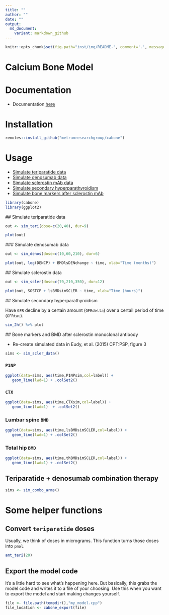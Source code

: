 ```yaml
---
title: ""
author: ""
date: ""
output: 
  md_document:
    variant: markdown_github
---
```


```r
knitr::opts_chunk$set(fig.path="inst/img/README-", comment='.', message=FALSE)
```


# Calcium Bone Model

# Documentation
- Documentation [here](vignettes/modeldoc.Rmd)

# Installation
```r
remotes::install_github("metrumresearchgroup/cabone")
```

# Usage

- [Simulate teriparatide data](#teri)
- [Simulate denosumab data](#denos)
- [Simulate sclerostin mAb data](#scler)
- [Simulate secondary hyperparathyroidism](#hyper)
- [Simulate bone markers after sclerostin mAb](#scler2)


```r
library(cabone)
library(ggplot2)
```


<a name="teri"></a>
## Simulate teriparatide data

```r
out <- sim_teri(dose=c(20,40), dur=9)

plot(out)
```

<a name="denos"></a>
### Simulate denosumab data

```r
out <- sim_denos(dose=c(10,60,210), dur=6)

plot(out, log(DENCP) + BMDlsDENchange ~ time, xlab="Time (months)")

```

<a name="scler"></a>
## Simulate sclerostin data 
```r
out <- sim_scler(dose=c(70,210,350), dur=12)

plot(out, SOSTCP + lsBMDsimSCLER ~ time, xlab="Time (hours)")

```

<a name="hyper"></a>
## Simulate secondary hyperparathyroidism

Have `GFR` decline by a certain amount (`GFRdelta`) over a 
certail period of time (`GFRtau`). 

```r
sim_2h() %>% plot
```


<a name="scler2"></a>
## Bone markers and BMD after sclerostin monoclonal antibody

- Re-create simulated data in Eudy, et al. (2015) CPT:PSP, figure 3

```r
sims <- sim_scler_data()
```

### `P1NP`
```r
ggplot(data=sims, aes(time,P1NPsim,col=label)) + 
   geom_line(lwd=1) + .colSet2()
```

### `CTX`
```r
ggplot(data=sims, aes(time,CTXsim,col=label)) + 
   geom_line(lwd=1)  + .colSet2()
```

### Lumbar spine `BMD`
```r
ggplot(data=sims, aes(time,lsBMDsimSCLER,col=label)) + 
   geom_line(lwd=1) + .colSet2()
```

### Total hip `BMD`
```r
ggplot(data=sims, aes(time,thBMDsimSCLER,col=label)) + 
   geom_line(lwd=1) + .colSet2()
```


## Teriparatide + denosumab combination therapy

```r
sims <- sim_combo_arms()
```


# Some helper functions

## Convert `teriparatide` doses

Usually, we think of doses in micrograms.  This function turns those
doses into `pmol`.

```r
amt_teri(20)
```

## Export the model code

It's a little hard to see what's happening here.  But basically, this grabs
the model code and writes it to a file of your choosing.  Use this when 
you want to export the model and start making changes yourself.

```r
file <- file.path(tempdir(),"my_model.cpp")
file_location <- cabone_export(file)


```


